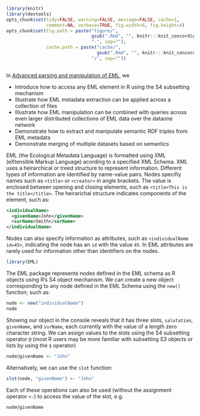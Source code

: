 <!--
%\VignetteEngine{knitr}
%\VignetteIndexEntry{Advanced parsing of EML}
-->

```r
library(knitr)
library(devtools)
opts_chunk$set(tidy=FALSE, warning=FALSE, message=FALSE, cache=1, 
               comment=NA, verbose=TRUE, fig.width=6, fig.height=4)
opts_chunk$set(fig.path = paste("figure/",
                                gsub(".Rmd", "", knitr:::knit_concord$get('infile')),
                                "-", sep=""),
               cache.path = paste("cache/", 
                                  gsub(".Rmd", "", knitr:::knit_concord$get('infile') ), 
                                "/", sep=""))
 
```


In [Advanced parsing and manipulation of EML](https://github.com/ropensci/EML/blob/master/vignettes/Advanced_parsing_of_EML.md), we

- Introduce how to access any EML element in R using the S4 subsetting mechanism
- Illustrate how EML metadata extraction can be applied across a collection of files 
- Illustrate how EML manipulation can be combined with queries across even larger distributed collections of EML data over the dataone network
- Demonstrate how to extract and manipulate semantic RDF triples from EML metadata
- Demonstrate merging of multiple datasets based on semantics


EML (the Ecological Metadata Language) is formatted using XML (eXtensible Markup Language) acording to a specified XML Schema.  XML uses a heirarchical or treed structure to represent information.  Different types of information are identified by name-value pairs.  Nodes specifiy names such as `<title>` or `<creator>` in angle brackets.  The value is enclosed between opening and closing elements, such as `<title>This is the title</title>`.  The heirarichal structure indicates components of the element, such as: 

```xml
<individualName>
  <givenName>John</givenName>
  <surName>Smith</surName>
</individualName>
```

Nodes can also specify information as attributes, such as `<individualName id=45>`, indicating the node has an `id` with the value `45`.  In EML attributes are rarely used for information other than identifiers on the nodes.  


```r
library(EML)
```


The EML package represents nodes defined in the EML schema as R objects using R's S4 object mechanism. We can create a new object corresponding to any node defined in the EML Schema using the `new()` function; such as:

```r
node <- new("individualName")
node
```

Showing our object in the console reveals that it has three slots, `salutation`, `givenName`, and `surName`, each currently with the value of a length zero character string.  We can assign values to the slots using the S4 subsetting operator `@` (most R users may be more familiar with subsetting S3 objects or lists by using the `$` operator)

```r
node@givenName <- "John"
```

Alternatively, we can use the `slot` function: 

```r
slot(node, "givenName") <- "John"
```

Each of these operations can also be used (without the assignment operator `<-`) to access the value of the slot, e.g. 

```r
node@givenName
```








